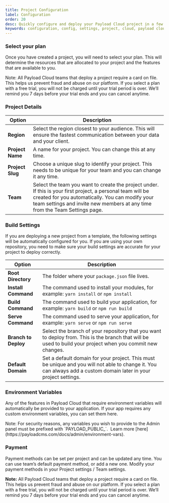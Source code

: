```yaml
---
title: Project Configuration
label: Configuration
order: 20
desc: Quickly configure and deploy your Payload Cloud project in a few simple steps.
keywords: configuration, config, settings, project, cloud, payload cloud, deploy, deployment
---
```


### Select your plan

Once you have created a project, you will need to select your plan. This will determine the resources that are allocated to your project and the features that are available to you.

<Banner type="success">
  Note: All Payload Cloud teams that deploy a project require a card on file. This helps us prevent
  fraud and abuse on our platform. If you select a plan with a free trial, you will not be charged
  until your trial period is over. We’ll remind you 7 days before your trial ends and you can cancel
  anytime.
</Banner>

### Project Details

| Option           | Description                                                                                                                                                                                                                                   |
| ---------------- | --------------------------------------------------------------------------------------------------------------------------------------------------------------------------------------------------------------------------------------------- |
| **Region**       | Select the region closest to your audience. This will ensure the fastest communication between your data and your client.                                                                                                                     |
| **Project Name** | A name for your project. You can change this at any time.                                                                                                                                                                                     |
| **Project Slug** | Choose a unique slug to identify your project. This needs to be unique for your team and you can change it any time.                                                                                                                          |
| **Team**         | Select the team you want to create the project under. If this is your first project, a personal team will be created for you automatically. You can modify your team settings and invite new members at any time from the Team Settings page. |

### Build Settings

If you are deploying a new project from a template, the following settings will be automatically configured for you. If you are using your own repository, you need to make sure your build settings are accurate for your project to deploy correctly.

| Option               | Description                                                                                                                                                       |
| -------------------- | ----------------------------------------------------------------------------------------------------------------------------------------------------------------- |
| **Root Directory**   | The folder where your `package.json` file lives.                                                                                                                  |
| **Install Command**  | The command used to install your modules, for example: `yarn install` or `npm install`                                                                            |
| **Build Command**    | The command used to build your application, for example: `yarn build` or `npm run build`                                                                          |
| **Serve Command**    | The command used to serve your application, for example: `yarn serve` or `npm run serve`                                                                          |
| **Branch to Deploy** | Select the branch of your repository that you want to deploy from. This is the branch that will be used to build your project when you commit new changes.        |
| **Default Domain**   | Set a default domain for your project. This must be unique and you will not able to change it. You can always add a custom domain later in your project settings. |

### Environment Variables

Any of the features in Payload Cloud that require environment variables will automatically be provided to your application. If your app requires any custom environment variables, you can set them here.

<Banner type="warning">
  Note: For security reasons, any variables you wish to provide to the Admin panel must be prefixed
  with `PAYLOAD_PUBLIC_`.  Learn more
  [here](https://payloadcms.com/docs/admin/environment-vars).
</Banner>

### Payment

Payment methods can be set per project and can be updated any time. You can use team’s default payment method, or add a new one. Modify your payment methods in your Project settings / Team settings.

<Banner type="success">
  <strong>Note:</strong> All Payload Cloud teams that deploy a project require a card on file. This
  helps us prevent fraud and abuse on our platform. If you select a plan with a free trial, you will
  not be charged until your trial period is over. We’ll remind you 7 days before your trial ends and
  you can cancel anytime.
</Banner>

